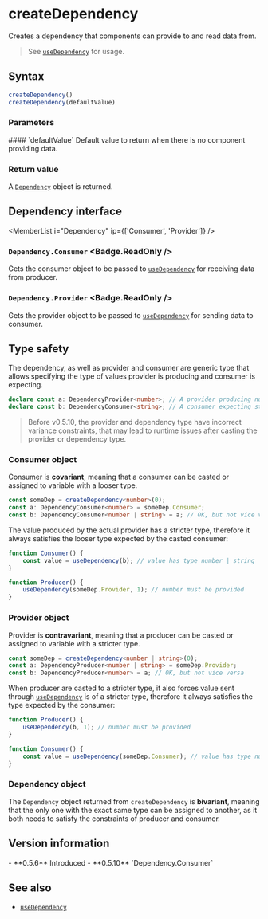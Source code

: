 <Module name="zeta-dom-react" />

# createDependency

Creates a dependency that components can provide to and read data from.

> See [`useDependency`](:) for usage.

## Syntax

```javascript
createDependency()
createDependency(defaultValue)
```

<ImportHint
    name="createDependency"
    module="zeta-dom-react"
    require="createDependency"
    global="zeta.react.createDependency" />

### Parameters

<dl>
    #### `defaultValue` <Badge.Optional />
    Default value to return when there is no component providing data.

</dl>

### Return value

A [`Dependency`](:) object is returned.

## Dependency interface

<MemberList
    i="Dependency"
    ip={['Consumer', 'Provider']}
/>

### `Dependency.Consumer` <Badge.ReadOnly />

Gets the consumer object to be passed to [`useDependency`](:) for receiving data from producer.

### `Dependency.Provider` <Badge.ReadOnly />

Gets the provider object to be passed to [`useDependency`](:) for sending data to consumer.

## Type safety

The dependency, as well as provider and consumer are generic type that allows specifying the
type of values provider is producing and consumer is expecting.

```typescript
declare const a: DependencyProvider<number>; // A provider producing numeric values
declare const b: DependencyConsumer<string>; // A consumer expecting string values
```

> Before v0.5.10, the provider and dependency type have incorrect variance constraints, that may lead to
  runtime issues after casting the provider or dependency type.

### Consumer object

Consumer is **covariant**, meaning that a consumer can be casted or assigned to variable with a looser type.

```typescript
const someDep = createDependency<number>(0);
const a: DependencyConsumer<number> = someDep.Consumer;
const b: DependencyConsumer<number | string> = a; // OK, but not vice versa
```

The value produced by the actual provider has a stricter type,
therefore it always satisfies the looser type expected by the casted consumer:

```typescript
function Consumer() {
    const value = useDependency(b); // value has type number | string
}

function Producer() {
    useDependency(someDep.Provider, 1); // number must be provided
}
```

### Provider object

Provider is **contravariant**, meaning that a producer can be casted or assigned to variable with a stricter type.

```typescript
const someDep = createDependency<number | string>(0);
const a: DependencyProducer<number | string> = someDep.Provider;
const b: DependencyProducer<number> = a; // OK, but not vice versa
```

When producer are casted to a stricter type, it also forces value sent through [`useDependency`](:) is of a stricter type,
therefore it always satisfies the type expected by the consumer:

```typescript
function Producer() {
    useDependency(b, 1); // number must be provided
}

function Consumer() {
    const value = useDependency(someDep.Consumer); // value has type number | string
}
```

### Dependency object

The `Dependency` object returned from `createDependency` is **bivariant**, meaning that the only one with
the exact same type can be assigned to another, as it both needs to satisfy the constraints of producer and consumer.

## Version information

<VersionTimeline module="zeta-dom-react">
- **0.5.6** Introduced
- **0.5.10** `Dependency.Consumer`
</VersionTimeline>

## See also

- [`useDependency`](:)
